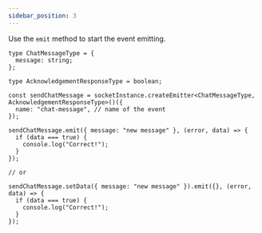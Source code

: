 ```yaml
---
sidebar_position: 3
---
```


Use the `emit` method to start the event emitting.

```tsx
type ChatMessageType = {
  message: string;
};

type AcknowledgementResponseType = boolean;

const sendChatMessage = socketInstance.createEmitter<ChatMessageType, AcknowledgementResponseType>()({
  name: "chat-message", // name of the event
});

sendChatMessage.emit({ message: "new message" }, (error, data) => {
  if (data === true) {
    console.log("Correct!");
  }
});

// or

sendChatMessage.setData({ message: "new message" }).emit({}, (error, data) => {
  if (data === true) {
    console.log("Correct!");
  }
});
```
